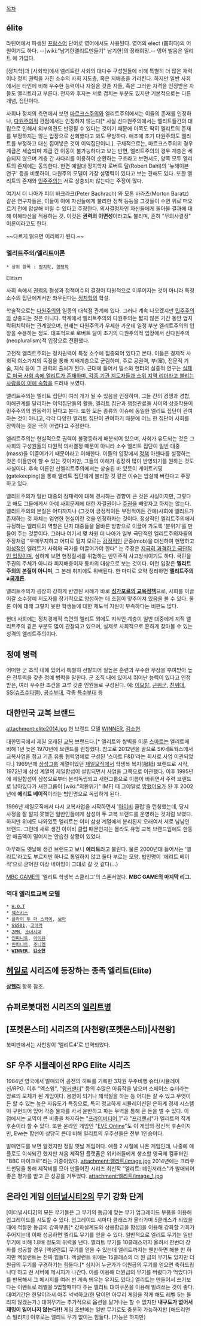 [[목차]]

== &eacute;lite ==
라틴어에서 파생된 [[프랑스어]] 단어로 영어에서도 사용된다. 영어의 elect (뽑히다)의 어원이기도 하다. --[wiki:"남기한엘리트만들기" 남기한]의 장래희망.-- 영어 발음은 일리트 에 가깝다.

[정치학]과 [사회학]에서 엘리트란 사회의 대다수 구성원들에 비해 특별히 더 많은 재력이나 정치 권력을 가진 소수의 사회 지도층, 혹은 지배층을 가리킨다. 하지만 일반 사회에서는 타인에 비해 우수한 능력이나 자질을 갖춘 자들, 혹은 그러한 자격을 인정받은 자들도 엘리트라고 부른다. 전자와 후자는 서로 겹치는 부분도 있지만 기본적으로는 다른 개념, 집단이다.

사회나 정치의 측면에서 보면 [[마르크스주의]]와 엘리트주의에서는 이들의 존재를 인정하나, [[다원주의]]적 관점에서는 인정하지 않는다[* 사실 신다원주의에서는 엘리트들간의 대립으로 인해서 외부의견도 반영될 수 있다는 것이기 때문에 이쪽도 딱히 엘리트의 존재를 부정하지는 않는 입장으로 선회했다고 봐도 무방하다. 애초에 초기 다원주의도 엘리트를 부정하고 대신 집어넣은 것이 이익집단이니.]. 구체적으로는, 마르크스주의의 경우 계급은 세습되며 계급 간 이동이 불가능하다고 보는 반면, 엘리트주의의 경우 계층은 세습되지 않으며 계층 간 사다리를 이용하여 순환하는 구조라고 보면서도, 양쪽 모두 엘리트의 존재에는 동의한다. 한편 예일대 정치학자 로버트 달(Robert Dahl)의 '뉴헤이븐 연구' 등을 비롯하여, 다원주의 모델이 가장 설명력이 있다고 보는 견해도 있다. 또한 엘리트의 존재와 [[민주주의]]는 서로 상충되지 않는다는 주장이 많다.

여기서 더 나아가 피터 바크라크(Peter Bachrach) 와 모튼 바라츠(Morton Baratz) 같은 연구자들은, 이들이 아예 자신들에게 불리한 정책 등등을 그것들이 수면 위로 떠오르기 전에 압살해 버릴 수 있다고 주장한다. 의사결정자인 자신들에게 돌아올 결과에 대해 이해타산을 적용하는 것. 이것은 '''권력의 이면성'''이라고도 불리며, 흔히 "무의사결정" 이론이라고도 한다.

~~다르게 읽으면 이리떼가 된다.~~

=== 엘리트주의/엘리트이론 ===

 * 상위 항목 : [[정치학]], [[행정학]]

Elitism

사회 속에서 [[권력]]의 형성과 정책이슈의 결정이 다원적으로 이루어지는 것이 아니라 특정 소수의 집단에게서만 좌우된다는 [[정치학]]의 학설.

학술적으로는 [[다원주의]]와 일종의 대척점 관계에 있다. 그러나 계속 나오겠지만 [[민주주의]]와 상충되는 것은 아니다. 학계에서 엘리트주의와 다원주의는 짧지 않은 기간 동안 엎치락뒤치락하는 관계였으며, 현재는 다원주의가 우세한 가운데 일정 부분 엘리트주의의 입장을 수용하는 정도. 대표적으로 로버트 달이 초기의 다원주의적 입장에서 신다원주의(neopluralism)적 입장으로 전환했다.

고전적 엘리트주의는 정치권력이 특정 소수에 집중되어 있다고 본다. 이들은 경제적 사회적 희소가치의 독점을 통해 지배계층으로 군림하며, 주로 공권력, 부(富), 전문적 기술, 지식 등이 그 권력의 출처가 된다. 근대에 들어서 밀스와 헌터의 실증적 연구는 [[그런데 그것이 실제로 일어났습니다|실제로 미국 사회 속에 엘리트가 존재하며, 각종 기관 지도자들과 소위 지역 리더라고 불리는 사람들이 이에 속함]]을 드러내 보였다.

엘리트주의는 엘리트 집단이 여러 개가 될 수 있음을 인정하며, 그들 간의 경쟁과 경합, 이해관계를 달리하는 이익집단들의 활동, 엘리트 집단과 행정관료들 사이의 상호작용이 민주주의의 원동력이 된다고 본다. 또한 모든 종류의 이슈에 동일한 엘리트 집단이 관여하는 것이 아니고, 각각 다양한 엘리트 집단이 관여하기 때문에 어느 한 집단이 사회를 장악하는 것은 극히 어렵다고 주장한다.

엘리트주의는 현실적으로 권력이 불평등하게 배분되어 있으며, 사회가 유도되는 것은 그 사회의 구성원들의 다원적 의사결정 때문이 아니라 소수 엘리트 집단이 일반 대중(mass)을 이끌어가기 때문이라고 이해한다. 이들의 입장에서 [[정책]] 아젠다를 설정하는 것은 이들만이 할 수 있는 것이지만, 그들의 이해가 굉장히 많이 반영되기를 원하는 것도 사실이다. 후속 이론인 신엘리트주의에서는 상술된 바 있듯이 게이트키핑(gatekeeping)을 통해 엘리트 집단에게 불리할 것 같은 이슈는 압살해 버린다고 주장하고 있다.

엘리트주의가 일반 대중의 잠재력에 대해 경시하는 경향이 큰 것은 사실이지만, 그렇다고 해도 그들에게서 아예 사회문제에 대한 자결권이나 [[주권]]을 빼앗자고 하지는 않는다. 엘리트주의의 본질은 어디까지나 (그것이 긍정적이든 부정적이든 간에)사회에 엘리트가 존재하는 것 자체는 엄연한 현실이란 것을 인정하자는 것이다. 정상적인 엘리트주의에서 규정하는 엘리트의 역할은 단지 대중들을 올바른 방향으로 이끌어 가도록 '분위기'를 만들어 주는 것뿐이다. 그러나 여기서 몇 차원 더 나아가 일부 극단적인 엘리트주의자들의 주장처럼 "우매무지하고 어디로 튈지 모르는 [[감정]]적인 군중(mob)을 대신하여 현명하고 [[이성]]적인 엘리트가 사회와 국가를 이끌어가야 한다" 는 주장은 [[극단주의|지극히 과격하고 극단적인 입장이며]], 심하게 보면 헌정질서를 위협하는 반민주적 사고방식이기도 하다. 국민을 주권의 주체가 아니라 피지배층이자 통치의 대상으로 보는 것이다. 이런 입장은 '''엘리트주의의 본질이 아니며''', 그 본래 취지에도 위배된다. 한 마디로 요약 정리하면 '''엘리트주의≠[[국개론]]'''. 

엘리트주의가 굉장히 강하게 반영된 사례가 바로 '''[[싱가포르#s-8|싱가포르의 교육정책]]'''으로, 사회를 이끌어갈 소수정예 지도자를 장기적으로 양성하는 데 초점이 맞추어져 있음을 볼 수 있다. 물론 이에 대해 그렇지 못한 학생들에 대한 제도적 지원이 부족하다는 비판도 많다.

현대 사회에는 정치경제적 측면의 엘리트 외에도 지식인 계층이 일반 대중에게 지적 엘리트주의 같은 부분도 많이 관찰되고 있으며, 실제로 사회적으로 흔하게 찾아볼 수 있는 성격의 엘리트주의이다.
== 정예 병력 ==
어떠한 군 조직 내에 있어서 특별히 선발되어 질높은 훈련과 우수한 무장을 부여받아 높은 전투력을 갖춘 정예 병력을 말한다. 군 조직 내에 있어서 뛰어난 능력이 있다고 인정받은, 여러 우수한 조건을 고루 갖춘 인원들로 구성된다. 
예: [[이모탈]], [[근위군]], [[친위대]], [[SS]]([[슈츠슈타펠]]), [[공수부대]], 각종 [[특수부대]] 등 

== 대한민국 교복 브랜드 ==
attachment:elite2014.jpg
현 브랜드 모델 [[WINNER]], [[김소현]].

대한민국에서 제일 오래된 [[교복]] 브랜드다.[* 엘리트와 쌍벽을 이룬 [[스마트]]는 엘리트에 비해 1년 늦은 1970년에 브랜드를 런칭했다. 참고로 2012년을 끝으로 SK네트웍스에서 교복사업을 접고 기존 유통 협력업체로 구성된 '스마트 F&D'라는 회사로 사업 이관되었다.] 1969년에 [[삼성그룹]] 계열이었던 [[제일모직]]에서 학생복 복지(服紙) 브랜드로 시작, 1972년에 삼성 계열의 제일합섬이 설립되면서 사업을 그쪽으로 이관했다. 이후 1995년에 제일합섬이 삼성으로부터 분리독립되고 새한그룹으로 이름이 바뀌면서 주력 브랜드로 남아있다가 새한그룹이 [wiki:"외환위기" IMF] 때 그야말로 [[망했어요]]가 된 후 2002년에 '''에리트 베이직'''이라는 법인명으로 독립하게 된다.

1996년 제일모직에서 다시 교복사업을 시작하면서 '[[아이비]] 클럽'을 런칭했는데, 당시 사정을 잘 알지 못했던 일반인들에게 삼성이 두 교복 브랜드를 운영하는 것처럼 보였다. 하지만 위에도 나와있듯 엘리트는 이미 삼성 계열에서 분리된지 오래여서 서로 남남인 브랜드. 그런데 새로 생긴 아이비 클럽 때문인지는 몰라도 유명 교복 브랜드임에도 한동안 매출액이 떨어지는 안습한 상황이 있었다.

아무래도 옛날에 생긴 브랜드고 보니 '''에리트'''라고 불린다. 물론 2000년대 들어서는 '엘리트'라고도 부르지만 하나로 통일하지 않고 둘다 부르는 모양. 법인명이 '에리트 베이직'으로 굳어진 이상 네이밍이 그대로 갈 것 같다(...)

[[MBC GAME]]의 '엘리트 학생복 스쿨리그'의 스폰서였다. '''MBC GAME의 마지막 리그.'''
=== 역대 엘리트교복 모델 ===
 * [[H.O.T]]
 * [[젝스키스]]
 * [[플라이 투 더 스카이]], [[보아]] 
 * [[SS501]], [[고아라]]
 * [[2PM]], [[소녀시대]]
 * [[인피니트]], [[아이유]]
 * [[인피니트]], [[주니엘]]
 * '''[[WINNER]], [[김소현]]'''
== [[헤일로]] 시리즈에 등장하는 종족 엘리트(Elite) ==
'''[[상헬리]]''' 항목 참조.

== 슈퍼로봇대전 시리즈의 [[엘리트병]] ==

== [포켓몬스터] 시리즈의 [사천왕(포켓몬스터)|사천왕] ==

북미판에서는 사천왕이 '엘리트4'로 번역되었다.

== SF 우주 시뮬레이션 RPG Elite 시리즈 ==

1984년 영국에서 발매되어 공전의 히트를 기록한 3차원 우주비행 슈터/시뮬레이션/RPG. 이후 "엑스윙", "[[윙커맨더]]" 등의 수많은 아류작을 낳으며 스페이스 슈터라는 쟝르의 모체가 된 게임이다. 용병이 되거나 해적질을 하는 등 어디든 갈 수 있고 무엇이든 할 수 있는 높은 자유도가 특징으로, 특히 정교하게 시뮬레이션된 은하계 경제 시스템이 구현되어 있어 각종 물자를 사서 운반하고 파는 무역을 통해 큰 돈을 벌 수 있다. 이 점에서는 교역이 큰 비중을 차지하는 "[[프라이버티어 1]]"과 "[[프리랜서]]"가 엘리트의 직계 후손이라 할 수 있다. 또한 온라인 게임인 "[[EVE Online]]"도 이 게임의 정신적 후손이지만, Eve는 함선이 상당히 큰데 비해 일리트의 우주선들은 전부 1인승이다.

발매연도를 보면 알겠지만 정말 옛날 게임이다. 애플 2 시절에 나온 게임인데, 나중에 애플로도 이식되긴 했지만 처음 제작된 플랫폼은 위키러들에게 생소할 영국제 컴퓨터인 "BBC 마이크로"라는 기종이었다.
attachment:엘리트/image.jpg
2014년에는 크라우드펀딩을 통해 제작비를 모아 만들어진 시리즈 최신작 "엘리트: 데인저러스"가 발매되어 좋은 평가를 받고 큰 성공을 거두었다.
attachment:엘리트/image_1.jpg
== 온라인 게임 [[이터널시티2]]의 무기 강화 단계 ==

[이터널시티2]의 모든 무기들은 그 무기의 등급에 맞는 무기 업그레이드 부품을 이용해 업그레이드를 시도할 수 있다. 업그레이드 시마다 클래스가 올라가며 5클래스가 되었을 때에 적절한 등급의 강화부품[* 강화설계도와 상용합급을 합성]을 이용해 강화할 기회가 주어지는데 이때 성공하면 엘리트 무기를 얻을 수 있다. 일반적으로 엘리트 무기는 일반 무기에 비해 1.8배 정도의 위력을 낸다. 엘리트 무기를 10클래스까지 올려서 한번더 강화를 성공할 경우 [엑설런트] 무기를 얻을 수 있는데 엘리트까지는 웬만하면 해볼 만 하지만 엑설런트는 진짜 힘들다. 엑설런트 위에는 15클래스의 더 원 급의 무기도 있지만 더 원급의 무기를 구경하기는 힘들다.[* 심지어 누군가가 더원급의 무기를 얻으면 축하드립니다 하고 전 서버에 메시지가 나간다. 이를 이용해 더원급의 무기를 버렸다가 먹었다가를 반복해서 그 메시지를 여러 번 계속 띄우는 유저도 있다.]
엘리트는 만들어서 쓰기보다는 이벤트로 레벨을 5업할때마다 주는 엘리트 대여쿠폰을 이용해 빌려쓰는 것이 좋다. 대여기간은 한달이라서 아주 넉넉하고(한 달이면 아무리 게임을 적게 해도 레벨 5는 올리지 않겠는가.) 대여무기는 추가적으로 옵션을 달거나는 할 수 없지만 '''내구도가 없어서''' '''재밍이 일어나지 않는다!!!''' 
게임 초반에는 일반 무기로도 충분히 가능하지만 [애드리언스 빌리지] 이후로는 엘리트 무기 없이는 힘들다. (가능은 하지만)

